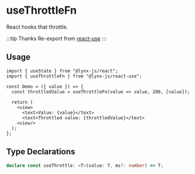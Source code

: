 # useThrottleFn

React hooks that throttle.

:::tip Thanks
Re-export from [react-use](https://github.com/streamich/react-use)
:::

## Usage

```tsx
import { useState } from "@lynx-js/react";
import { useThrottleFn } from "@lynx-js/react-use";

const Demo = ({ value }) => {
  const throttledValue = useThrottleFn(value => value, 200, [value]);

  return (
    <view>
      <text>Value: {value}</text>
      <text>Throttled value: {throttledValue}</text>
    <view/>
  );
};
```

## Type Declarations

```ts
declare const useThrottle: <T>(value: T, ms?: number) => T;
```
